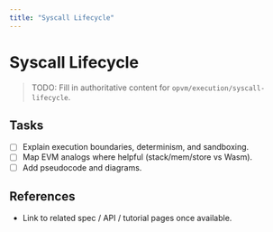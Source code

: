 ```yaml
---
title: "Syscall Lifecycle"
---
```


# Syscall Lifecycle

> TODO: Fill in authoritative content for `opvm/execution/syscall-lifecycle`.

## Tasks
- [ ] Explain execution boundaries, determinism, and sandboxing.
- [ ] Map EVM analogs where helpful (stack/mem/store vs Wasm).
- [ ] Add pseudocode and diagrams.

## References
- Link to related spec / API / tutorial pages once available.
